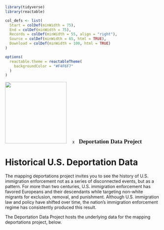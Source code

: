 ```r
library(tidyverse)
library(reactable)

col_defs <- list(
  Start = colDef(minWidth = 75),
  End = colDef(minWidth = 75),
  Records = colDef(minWidth = 55, align = "right"),
  Source = colDef(minWidth = 65, html = TRUE),
  Download = colDef(minWidth = 100, html = TRUE)
)

options(
  reactable.theme = reactableTheme(
    backgroundColor = "#F4F6F7"
  )
)
```

[![](https://mappingdeportations.com/wp-content/uploads/2024/08/md-logo-blk.svg){width=200}](https://mappingdeportations.com) <span style="font-size: 13px; margin-left: 15px; margin-right: 10px">x</span> <span style="font-family: 'Playfair Display'; font-weight: bold; font-size: 19px">Deportation Data Project</span>

# Historical U.S. Deportation Data

The mapping deportations project invites you to see the history of U.S. immigration enforcement not as a series of disconnected events, but as a pattern. For more than two centuries, U.S. immigration enforcement has favored Europeans and their descendants while targeting non-white migrants for exclusion, removal, and punishment. Although U.S. immigration law and policy have shifted over time, the nation’s immigration enforcement regime has consistently produced this result.

The Deportation Data Project hosts the underlying data for the mapping deportations project, below.